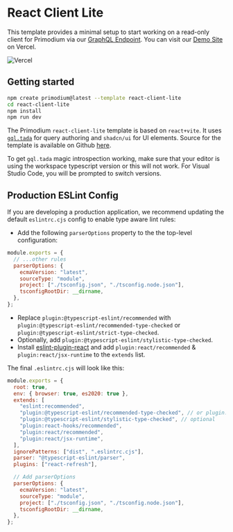 # React Client Lite

This template provides a minimal setup to start working on a read-only client for Primodium via our [GraphQL Endpoint](./creating-dashboards.mdx). You can visit our [Demo Site](https://template-react-client-lite.vercel.app/) on Vercel.

![Vercel](https://therealsujitk-vercel-badge.vercel.app/?app=template-react-client-lite)

## Getting started

```bash copy
npm create primodium@latest --template react-client-lite
cd react-client-lite
npm install
npm run dev
```

The Primodium `react-client-lite` template is based on `react+vite`. It uses [`gql.tada`](https://gql-tada.0no.co/) for query authoring and `shadcn/ui` for UI elements. Source for the template is available on Github [here](https://github.com/primodiumxyz/create-primodium/tree/main/template-react-client-lite).

To get `gql.tada` magic introspection working, make sure that your editor is using the workspace typescript version or this will not work. For Visual Studio Code, you will be prompted to switch versions.

## Production ESLint Config

If you are developing a production application, we recommend updating the default `eslintrc.cjs` config to enable type aware lint rules:

- Add the following `parserOptions` property to the the top-level configuration:

```js filename=".eslintrc.cjs" showLineNumbers {13-18} copy
module.exports = {
  // ...other rules
  parserOptions: {
    ecmaVersion: "latest",
    sourceType: "module",
    project: ["./tsconfig.json", "./tsconfig.node.json"],
    tsconfigRootDir: __dirname,
  },
};
```

- Replace `plugin:@typescript-eslint/recommended` with `plugin:@typescript-eslint/recommended-type-checked` or `plugin:@typescript-eslint/strict-type-checked`.
- Optionally, add `plugin:@typescript-eslint/stylistic-type-checked`.
- Install [eslint-plugin-react](https://github.com/jsx-eslint/eslint-plugin-react) and add `plugin:react/recommended` & `plugin:react/jsx-runtime` to the `extends` list.

The final `.eslintrc.cjs` will look like this:

```js filename=".eslintrc.cjs" showLineNumbers {6-7,9-10,16-22} copy
module.exports = {
  root: true,
  env: { browser: true, es2020: true },
  extends: [
    "eslint:recommended",
    "plugin:@typescript-eslint/recommended-type-checked", // or plugin:@typescript-eslint/strict-type-checked
    "plugin:@typescript-eslint/stylistic-type-checked", // optional
    "plugin:react-hooks/recommended",
    "plugin:react/recommended",
    "plugin:react/jsx-runtime",
  ],
  ignorePatterns: ["dist", ".eslintrc.cjs"],
  parser: "@typescript-eslint/parser",
  plugins: ["react-refresh"],

  // Add parserOptions
  parserOptions: {
    ecmaVersion: "latest",
    sourceType: "module",
    project: ["./tsconfig.json", "./tsconfig.node.json"],
    tsconfigRootDir: __dirname,
  },
};
```
